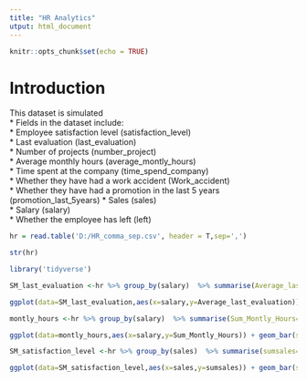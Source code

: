 ---
title: "HR Analytics"
utput: html_document
---

```{r setup, include=FALSE}
knitr::opts_chunk$set(echo = TRUE)
```


# Introduction 
This dataset is simulated  <br/>
* Fields in the dataset include: <br/>
* Employee satisfaction level (satisfaction_level) <br/>
* Last evaluation (last_evaluation) <br/>
* Number of projects (number_project) <br/>
* Average monthly hours (average_montly_hours) <br/>
* Time spent at the company (time_spend_company) <br/>
* Whether they have had a work accident (Work_accident) <br/>
* Whether they have had a promotion in the last 5 years <br/> (promotion_last_5years)
* Sales (sales) <br/>
* Salary (salary) <br/>
* Whether the employee has left (left) <br/>

```{r, echo=F, message=F, warning=F}
hr = read.table('D:/HR_comma_sep.csv', header = T,sep=',')
```



```{r}
str(hr)

```

```{r, echo=F, message=F, warning=F}

library('tidyverse')

SM_last_evaluation <-hr %>% group_by(salary)  %>% summarise(Average_last_evaluation=mean(last_evaluation))

ggplot(data=SM_last_evaluation,aes(x=salary,y=Average_last_evaluation)) + geom_bar(stat="identity",fill="#00FF84")


```

```{r}
montly_hours <-hr %>% group_by(salary)  %>% summarise(Sum_Montly_Hours=sum(average_montly_hours))

ggplot(data=montly_hours,aes(x=salary,y=Sum_Montly_Hours)) + geom_bar(stat="identity",fill="#00FF84")

```

```{r}
SM_satisfaction_level <-hr %>% group_by(sales)  %>% summarise(sumsales=mean(satisfaction_level))

ggplot(data=SM_satisfaction_level,aes(x=sales,y=sumsales)) + geom_bar(stat="identity",fill="#00FF84")
```












